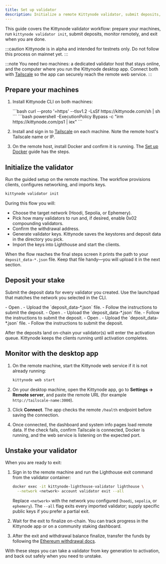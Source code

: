 ```yaml
---
title: Set up validator
description: Initialize a remote Kittynode validator, submit deposits, monitor it from the desktop app, and understand how to unstake.
---
```



This guide covers the Kittynode validator workflow: prepare your machines, run `kittynode validator init`, submit deposits, monitor remotely, and exit when you are done.

:::caution
Kittynode is in alpha and intended for testnets only. Do not follow this process on mainnet yet.
:::

:::note
You need two machines: a dedicated validator host that stays online, and the computer where you run the Kittynode desktop app. Connect both with [Tailscale](https://tailscale.com/) so the app can securely reach the remote web service.
:::

## Prepare your machines

<Steps>

1. Install Kittynode CLI on both machines:

    <Tabs>
      <TabItem label="Linux / macOS">
        ```bash
        curl --proto '=https' --tlsv1.2 -LsSf https://kittynode.com/sh | sh
        ```
      </TabItem>
      <TabItem label="Windows">
        ```bash
        powershell -ExecutionPolicy Bypass -c "irm https://kittynode.com/ps1 | iex"
        ```
      </TabItem>
    </Tabs>

2. Install and sign in to [Tailscale](https://tailscale.com/) on each machine. Note the remote host's Tailscale name or IP.

3. On the remote host, install Docker and confirm it is running. The [Set up Docker](https://docs.kittynode.com/guides/set-up-docker) guide has the steps.

</Steps>

## Initialize the validator

Run the guided setup on the remote machine. The workflow provisions clients, configures networking, and imports keys.

```bash
kittynode validator init
```

During this flow you will:

- Choose the target network (Hoodi, Sepolia, or Ephemery).
- Pick how many validators to run and, if desired, enable 0x02 compounding validators.
- Confirm the withdrawal address.
- Generate validator keys. Kittynode saves the keystores and deposit data in the directory you pick.
- Import the keys into Lighthouse and start the clients.

When the flow reaches the final steps screen it prints the path to your `deposit_data-*.json` file. Keep that file handy—you will upload it in the next section.

## Deposit your stake

Submit the deposit data for every validator you created. Use the launchpad that matches the network you selected in the CLI.

<Tabs>
  <TabItem label="Hoodi">
    - Open <https://hoodi.launchpad.ethereum.org>.
    - Upload the `deposit_data-*.json` file.
    - Follow the instructions to submit the deposit.
  </TabItem>
  <TabItem label="Sepolia">
    - Open <https://sepolia.launchpad.ethereum.org>.
    - Upload the `deposit_data-*.json` file.
    - Follow the instructions to submit the deposit.
  </TabItem>
  <TabItem label="Ephemery">
    - Open <https://ephemery.dev/>.
    - Upload the `deposit_data-*.json` file.
    - Follow the instructions to submit the deposit.
  </TabItem>
</Tabs>

After the deposits land on-chain your validator(s) will enter the activation queue. Kittynode keeps the clients running until activation completes.

## Monitor with the desktop app

<Steps>

1. On the remote machine, start the Kittynode web service if it is not already running:

    ```bash
    kittynode web start
    ```

2. On your desktop machine, open the Kittynode app, go to **Settings → Remote server**, and paste the remote URL (for example `http://tailscale-name:3000`).

3. Click **Connect**. The app checks the remote `/health` endpoint before saving the connection.

4. Once connected, the dashboard and system info pages load remote data. If the check fails, confirm Tailscale is connected, Docker is running, and the web service is listening on the expected port.

</Steps>

## Unstake your validator

When you are ready to exit:

<Steps>

1. Sign in to the remote machine and run the Lighthouse exit command from the validator container:

    ```bash
    docker exec -it kittynode-lighthouse-validator lighthouse \
      --network <network> account validator exit --all
    ```

    Replace `<network>` with the network you configured (`hoodi`, `sepolia`, or `ephemery`). The `--all` flag exits every imported validator; supply specific public keys if you prefer a partial exit.

2. Wait for the exit to finalize on-chain. You can track progress in the Kittynode app or on a community staking dashboard.

3. After the exit and withdrawal balance finalize, transfer the funds by following the [Ethereum withdrawal docs](https://ethereum.org/en/staking/withdrawals).

</Steps>

With these steps you can take a validator from key generation to activation, and back out safely when you need to unstake.
